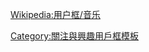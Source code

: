 {{Userbox
  |id=[[金韵奖|金韵]]
  |id-c=#ffffff
  |info=這個用戶喜歡聽'''台灣[[校園民歌]]'''。
  |info-c=white
  |info-s=9
  |border-c=#000000
  |usercategory=喜歡台灣校園民歌的維基人
  |nocat={{{nocat|}}}
}}<noinclude>{{Clear}}[[Wikipedia:用户框/音乐]][[Category:關注與興趣用戶框模板]]</noinclude>